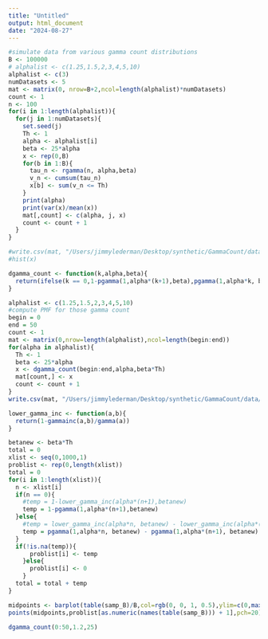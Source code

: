 ```yaml
---
title: "Untitled"
output: html_document
date: "2024-08-27"
---
```



```r
#simulate data from various gamma count distributions
B <- 100000
# alphalist <- c(1.25,1.5,2,3,4,5,10)
alphalist <- c(3)
numDatasets <- 5
mat <- matrix(0, nrow=B+2,ncol=length(alphalist)*numDatasets)
count <- 1
n <- 100
for(i in 1:length(alphalist)){
  for(j in 1:numDatasets){
    set.seed(j)
    Th <- 1
    alpha <- alphalist[i]
    beta <- 25*alpha
    x <- rep(0,B)
    for(b in 1:B){
      tau_n <- rgamma(n, alpha,beta)
      v_n <- cumsum(tau_n)
      x[b] <- sum(v_n <= Th)
    }
    print(alpha)
    print(var(x)/mean(x))
    mat[,count] <- c(alpha, j, x)
    count <- count + 1
  }
}

#write.csv(mat, "/Users/jimmylederman/Desktop/synthetic/GammaCount/data/gcsamples.csv")
#hist(x)
```

```r
dgamma_count <- function(k,alpha,beta){
  return(ifelse(k == 0,1-pgamma(1,alpha*(k+1),beta),pgamma(1,alpha*k, beta) - pgamma(1,alpha*(k+1), beta)))
}
```


```r
alphalist <- c(1.25,1.5,2,3,4,5,10)
#compute PMF for those gamma count
begin = 0
end = 50
count <- 1
mat <- matrix(0,nrow=length(alphalist),ncol=length(begin:end))
for(alpha in alphalist){
  Th <- 1
  beta <- 25*alpha
  x <- dgamma_count(begin:end,alpha,beta*Th)
  mat[count,] <- x
  count <- count + 1
}
write.csv(mat, "/Users/jimmylederman/Desktop/synthetic/GammaCount/data/GCpmf.csv")
```





```r
lower_gamma_inc <- function(a,b){
  return(1-gammainc(a,b)/gamma(a))
}

betanew <- beta*Th
total = 0
xlist <- seq(0,1000,1)
problist <- rep(0,length(xlist))
total = 0 
for(i in 1:length(xlist)){
  n <- xlist[i]
  if(n == 0){
    #temp = 1-lower_gamma_inc(alpha*(n+1),betanew)
    temp = 1-pgamma(1,alpha*(n+1),betanew)
  }else{
    #temp = lower_gamma_inc(alpha*n, betanew) - lower_gamma_inc(alpha*(n+1), betanew)
    temp = pgamma(1,alpha*n, betanew) - pgamma(1,alpha*(n+1), betanew)
  }
  if(!is.na(temp)){
      problist[i] <- temp
    }else{
      problist[i] <- 0
    }
  total = total + temp
}

midpoints <- barplot(table(samp_B)/B,col=rgb(0, 0, 1, 0.5),ylim=c(0,max(problist)+.01))
points(midpoints,problist[as.numeric(names(table(samp_B))) + 1],pch=20)
```

```r
dgamma_count(0:50,1.2,25)
```





